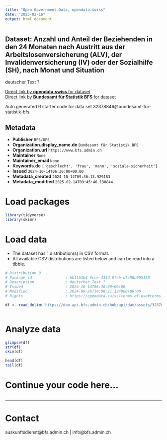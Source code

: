 ```yaml
---
title: "Open Government Data, opendata.swiss"
date: "2025-02-16"
output: html_document
---
```


## Dataset: Anzahl und Anteil der Beziehenden in den 24 Monaten nach Austritt aus der Arbeitslosenversicherung (ALV), der Invalidenversicherung (IV) oder der Sozialhilfe (SH), nach Monat und Situation

deutscher Text ?

[Direct link by **opendata.swiss** for dataset](https://opendata.swiss/de/dataset/anzahl-und-anteil-der-beziehenden-in-den-24-monaten-nach-austritt-aus-der-arbeitslosenversicher1)<br>
[Direct link by **Bundesamt für Statistik BFS** for dataset](https://www.bfs.admin.ch/asset/de/ts-x-13.06.02.18)

Auto generated R starter code for data set 32378846@bundesamt-fur-statistik-bfs.

## Metadata

- **Publisher** `BFS/OFS`
- **Organization.display_name.de** `Bundesamt für Statistik BFS`
- **Organization.url** `https://www.bfs.admin.ch`
- **Maintainer** `None`
- **Maintainer_email** `None`
- **Keywords.de** `['geschlecht', 'frau', 'mann', 'soziale-sicherheit']`
- **Issued** `2024-10-14T06:30:00+00:00`
- **Metadata_created** `2024-10-14T09:36:13.929183`
- **Metadata_modified** `2025-02-14T09:45:46.130844`


# Load packages

```r

library(tidyverse)
library(skimr)

```

# Load data

-   The dataset has 1 distribution(s) in CSV format.
-   All available CSV distributions are listed below and can be read into a tibble.

```r

# Distribution 0
# Package_id               : bb11b3b4-9cce-435d-8feb-dfc90b005180
# Description              : deutscher Text ?
# Issued                   : 2024-10-14T06:30:00+00:00
# Modified                 : 2024-09-26T14:00:21.124000+00:00
# Rights                   : https://opendata.swiss/terms-of-use#terms_by_ask

df <- read_delim('https://dam-api.bfs.admin.ch/hub/api/dam/assets/32378854/master')



```

# Analyze data

```r

glimpse(df)
str(df)
skim(df)

head(df)
tail(df)

```

# Continue your code here...

```r

```

------------------------------------------------------------------------

# Contact

auskunftsdienst@bfs.admin.ch | info@bfs.admin.ch
